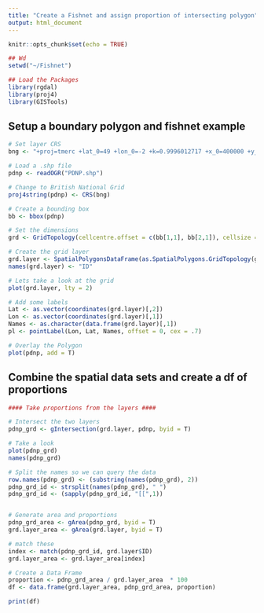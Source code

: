 ---
title: "Create a Fishnet and assign proportion of intersecting polygon"
output: html_document
---

```{r setup, include=FALSE}
knitr::opts_chunk$set(echo = TRUE)
```

```{r}
## Wd
setwd("~/Fishnet")

## Load the Packages
library(rgdal)
library(proj4)
library(GISTools)
```

## Setup a boundary polygon and fishnet example

```{r}
# Set layer CRS
bng <- "+proj=tmerc +lat_0=49 +lon_0=-2 +k=0.9996012717 +x_0=400000 +y_0=-100000 +ellps=airy +datum=OSGB36 +units=m +no_defs"

# Load a .shp file
pdnp <- readOGR("PDNP.shp")

# Change to British National Grid
proj4string(pdnp) <- CRS(bng)

# Create a bounding box
bb <- bbox(pdnp)

# Set the dimensions
grd <- GridTopology(cellcentre.offset = c(bb[1,1], bb[2,1]), cellsize = c(10000,10000), cells.dim = c(5,7))  

# Create the grid layer
grd.layer <- SpatialPolygonsDataFrame(as.SpatialPolygons.GridTopology(grd), data = data.frame(c(1:35)), match.ID = FALSE)
names(grd.layer) <- "ID"

# Lets take a look at the grid
plot(grd.layer, lty = 2)

# Add some labels
Lat <- as.vector(coordinates(grd.layer)[,2])
Lon <- as.vector(coordinates(grd.layer)[,1])
Names <- as.character(data.frame(grd.layer)[,1])
pl <- pointLabel(Lon, Lat, Names, offset = 0, cex = .7)

# Overlay the Polygon
plot(pdnp, add = T)
```

## Combine the spatial data sets and create a df of proportions

```{r}
#### Take proportions from the layers ####

# Intersect the two layers
pdnp_grd <- gIntersection(grd.layer, pdnp, byid = T)

# Take a look
plot(pdnp_grd)
names(pdnp_grd)

# Split the names so we can query the data
row.names(pdnp_grd) <- (substring(names(pdnp_grd), 2))
pdnp_grd_id <- strsplit(names(pdnp_grd), " ")
pdnp_grd_id <- (sapply(pdnp_grd_id, "[[",1))


# Generate area and proportions
pdnp_grd_area <- gArea(pdnp_grd, byid = T)
grd.layer_area <- gArea(grd.layer, byid = T)

# match these
index <- match(pdnp_grd_id, grd.layer$ID)
grd.layer_area <- grd.layer_area[index]

# Create a Data Frame
proportion <- pdnp_grd_area / grd.layer_area  * 100
df <- data.frame(grd.layer_area, pdnp_grd_area, proportion)

```




```{r}
print(df)
```




```{r}

```




```{r}

```




```{r}

```


